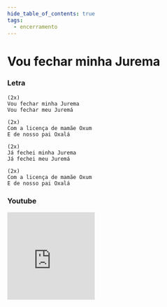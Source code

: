 ```yaml
---
hide_table_of_contents: true
tags:
  - encerramento
---
```


# Vou fechar minha Jurema

### Letra

```text
(2x)
Vou fechar minha Jurema
Vou fechar meu Juremá

(2x)
Com a licença de mamãe Oxum
E de nosso pai Oxalá

(2x)
Já fechei minha Jurema
Já fechei meu Juremá

(2x)
Com a licença de mamãe Oxum
E de nosso pai Oxalá
```

### Youtube

<iframe
  width="200"
  height="200"
  src="https://www.youtube.com/embed/so22IVO_uGs"
  title="YouTube video player"
  frameborder="0"
  allow="accelerometer; autoplay; clipboard-write; encrypted-media; gyroscope; picture-in-picture; web-share"
  referrerpolicy="strict-origin-when-cross-origin"
  allowfullscreen
></iframe>
